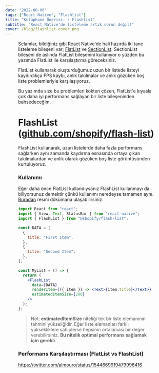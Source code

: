 ```yaml
---
date: "2022-08-06"
tags: ["React Native", "Flashlist"]
title: "Kütüphane Önerisi: ⚡️ Flashlist"
subtitle: "React Native'de listeleme artık sorun değil!"
cover: /blog/flashlist-cover.png
---
```


<Figure src="/blog/flashlist-cover.png" />

Selamlar, bildiğiniz gibi React Native'de hali hazırda iki tane listeleme bileşeni var; [FlatList](https://reactnative.dev/docs/flatlist) ve [SectionList](https://reactnative.dev/docs/sectionlist). SectionList bileşeni de aslında FlatList bileşenini kullanıyor o yüzden bu yazımda FlatList ile karşılaştırma göreceksiniz.

FlatList kullanarak oluşturduğumuz uzun bir listede listeyi kaydırdıkça FPS kaybı, anlık takılmalar ve anlık gözüken boş liste problemleriyle karşılaşıyoruz.

Bu yazımda size bu problemleri kökten çözen, FlatList'e kıyasla çok daha iyi performans sağlayan bir liste bileşeninden bahsedeceğim.

# FlashList ([github.com/shopify/flash-list](https://github.com/shopify/flash-list))

FlashList kullanarak, uzun listelerde daha fazla performans sağlarken aynı zamanda kaydırma esnasında ortaya çıkan takılmalardan ve anlık olarak gözüken boş liste görüntüsünden kurtuluyoruz.

### Kullanımı

Eğer daha önce FlatList kullandıysanız FlashList kullanmayı da biliyorsunuz demektir çünkü kullanımı neredeyse tamamen aynı. [Buradan](https://shopify.github.io/flash-list/docs/usage) resmi dökümana ulaşabilirsiniz.

```jsx {19} showLineNumbers
import React from "react";
import { View, Text, StatusBar } from "react-native";
import { FlashList } from "@shopify/flash-list";

const DATA = [
  {
    title: "First Item",
  },
  {
    title: "Second Item",
  },
];

const MyList = () => {
  return (
    <FlashList
      data={DATA}
      renderItem={({ item }) => <Text>{item.title}</Text>}
      estimatedItemSize={200}
    />
  );
};
```

> Not: **estimatedItemSize** niteliği tek bir liste elemanının tahmini yükseliğidir. Eğer liste elemanları farklı yüksekliklere sahiplerse hepsinin ortalaması bir değer verebilirsiniz. **Bu nitelik optimal performans sağlamak için gerekli**.

### Performans Karşılaştırması (FlatList vs FlashList)

https://twitter.com/almouro/status/1544669919479996416
